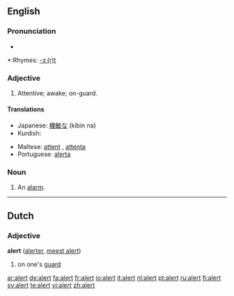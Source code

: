 ==English==

===Pronunciation===
*{{audio|en-us-alert.ogg|Audio (US)}}

*:Rhymes: [[Rhymes:English:-ɜː(r)t|-ɜː(r)t]]

===Adjective===
{{en-adj}}

# Attentive; awake; on-guard.

====Translations====
{{top}}
*Japanese: [[機敏な]] (kibin na)
*Kurdish: {{KUchar|[[وریا]]}}
{{mid}}
*Maltese: [[attent]] {{m}}, [[attenta]] {{f}}
*Portuguese: [[alerta]]
{{bottom}}

===Noun===
{{en-noun}}

# An [[alarm]].

----

==Dutch==
===Adjective===
'''alert''' ([[alerter]], [[meest alert]])

#on one's [[guard]]

[[ar:alert]]
[[de:alert]]
[[fa:alert]]
[[fr:alert]]
[[io:alert]]
[[it:alert]]
[[nl:alert]]
[[pt:alert]]
[[ru:alert]]
[[fi:alert]]
[[sv:alert]]
[[te:alert]]
[[vi:alert]]
[[zh:alert]]
